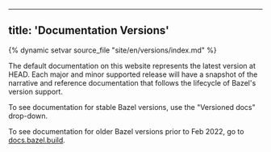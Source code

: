 
---
title: 'Documentation Versions'
---


{% dynamic setvar source_file "site/en/versions/index.md" %}

The default documentation on this website represents the latest version at HEAD.
Each major and minor supported release will have a snapshot of the narrative and
reference documentation that follows the lifecycle of Bazel's version support.

To see documentation for stable Bazel versions, use the "Versioned docs"
drop-down.

To see documentation for older Bazel versions prior to Feb 2022, go to
[docs.bazel.build](https://docs.bazel.build/).
